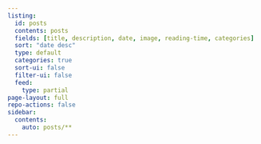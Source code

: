 ```yaml
---
listing:
  id: posts
  contents: posts
  fields: [title, description, date, image, reading-time, categories]
  sort: "date desc"
  type: default
  categories: true
  sort-ui: false
  filter-ui: false
  feed:
    type: partial
page-layout: full
repo-actions: false
sidebar:
  contents:
    auto: posts/**
---
```


::: {#posts}
:::
